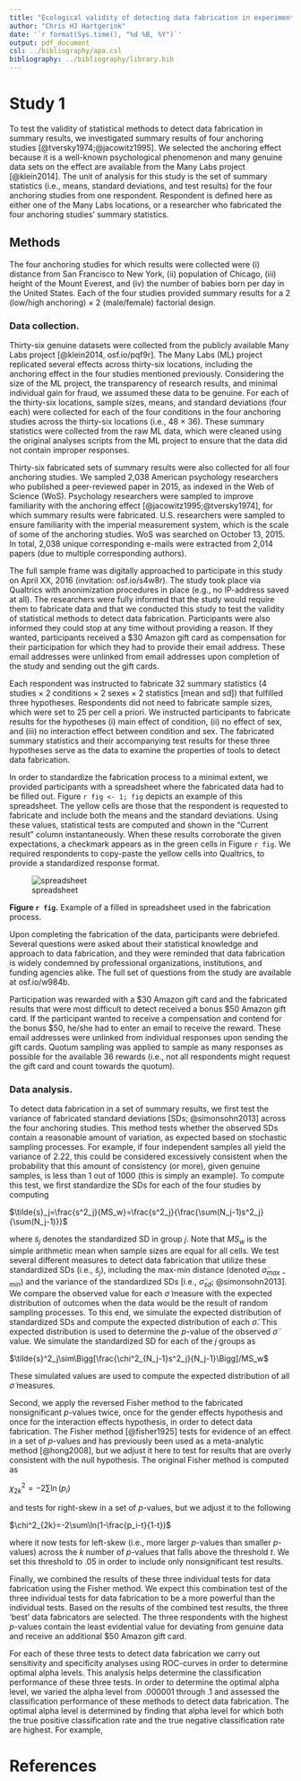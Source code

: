 ```yaml
---
title: "Ecological validity of detecting data fabrication in experimental studies."
author: "Chris HJ Hartgerink"
date: '`r format(Sys.time(), "%d %B, %Y")`'
output: pdf_document
csl: ../bibliography/apa.csl
bibliography: ../bibliography/library.bib
---
```

<!---

# Abstract
--placeholder--

# Introduction

Data fabrication is malicious to scientific knowledge, hence it is imperative to be able to detect it. An estimated 2% of all researchers admit to having fabricated data at least once, and 14% have said to have witnessed someone fabricate data [@fanelli2009]. In stark contrast to plagiarism, which has a similar admittance rate but double the witness rate [@pupovac2015], no systems are implemented during the editorial process to detect problematic data, although at least one journal is considering such a system (Miller 2015). Editors and reviewers hardly pay attention to potential problems with the data during the editor process either (Bornmann et al. 2008), which highlights the potential of automated detection systems.

Similar to how plagiarism scanners are implemented to detect plagiarism, statistical methods can be applied to detect potentially fabricated data. By extracting information from research papers, called content mining (Smith-Unna and Murray-Rust 2014), statistical analyses of the presented research results can be facilitated. Previous statistical content mining methods, extracting for example reported test results across 30,000 papers (Nuijten et al. 2015), indicate the feasibility of extracting statistical information from research papers in large quantities.

However helpful these technological advances are, the statistical methods applied to extracted data in order to detect potential data fabrication require thorough validation. More specifically, the statistical methods need to have a well-balanced trade-off between the false positive rate and the false negative rate. Considering the, presumably, low prevalence rate of data fabrication, false positive rates can have tremendous effects when applied at a large scale. For example, if we assume that 2% of the research papers is fabricated and we can detect it perfectly if it occurs, we would detect approximately 2.5 times more false positives than true positives. And this is if we assume the false positive rate is 5% and no higher.  

How data is fabricated by researchers is not well-known and simulating the properties of statistical methods to detect data fabrication is therefore invalid. When the process is unknown, it is hardly feasible to properly approximate reality and draw valid conclusions. Moreover, it seems reasonable to state that there are many different ways to fabricate data and that these different data fabrication ‘styles’ can be combined. Even if certain fabrication processes were known, simulating ecologically valid processes would still be quite difficult.

Nonetheless, statistical methods to detect data fabrication have been developed based on theoretical principles, which help detect data fabrication in experiments. These methods are based on the tenet that humans are bad at fabricating results that originate from probabilistic processes. Outcome variables that are inspected in experiments are based on a sample which results in observations that are the result of a random variable, hence subject to probabilistic (i.e., stochastic) processes. The inadequacy of humans in generating such sequences is the consequence of mental heuristics. For example, most humans succumb to the gambler’s fallacy, estimating the probability of heads as more likely when we have thrown tails several times (Tversky and Kahneman 1974). Other fallacious heuristics include the local-representativeness heuristic (), .

Statistical methods to detect data fabrication have been successfully applied in ad hoc investigations, but their value in screening processes remains opaque. For example, Simonsohn’s variance of variances method (Simonsohn 2013) has been applied to the Smeesters and Sanna cases, but only after suspicions had already arisen. The value of applying such a method as a screening measure is hard to assess regardless of its previous successes in ad hoc investigations.

In this paper, we experimentally test the validity of a set of statistical methods to detect data fabrication, based on summary results (Study 1) or raw data (Study 2), and assess the optimal balance between decision criterion and detection accuracy. We apply the statistical methods to detect data fabrication to both (assumed) genuine data from the Many Labs experiments and fabricated datasets, which we collected in an experimental setting where researchers were invited to fabricate data according to a controlled set of hypotheses. Both experiments were approved by the Tilburg Ethics committee (EC-2015.50).
--->
# Study 1

To test the validity of statistical methods to detect data fabrication in summary results, we investigated summary results of four anchoring studies [@tversky1974;@jacowitz1995]. We selected the anchoring effect because it is a well-known psychological phenomenon and many genuine data sets on the effect are available from the Many Labs project [@klein2014]. The unit of analysis for this study is the set of summary statistics (i.e., means, standard deviations, and test results) for the four anchoring studies from one respondent. Respondent is defined here as either one of the Many Labs locations, or a researcher who fabricated the four anchoring studies' summary statistics.

## Methods

The four anchoring studies for which results were collected were (i) distance from San Francisco to New York, (ii) population of Chicago, (iii) height of the Mount Everest, and (iv) the number of babies born per day in the United States. Each of the four studies provided summary results for a 2 (low/high anchoring) × 2 (male/female) factorial design.

### Data collection. 

Thirty-six genuine datasets were collected from the publicly available Many Labs project [@klein2014, osf.io/pqf9r]. The Many Labs (ML) project replicated several effects across thirty-six locations, including the anchoring effect in the four studies mentioned previously. Considering the size of the ML project, the transparency of research results, and minimal individual gain for fraud, we assumed these data to be genuine. For each of the thirty-six locations, sample sizes, means, and standard deviations (four each) were collected for each of the four conditions in the four anchoring studies across the thirty-six locations (i.e., 48 × 36). These summary statistics were collected from the raw ML data, which were cleaned using the original analyses scripts from the ML project to ensure that the data did not contain improper responses.

<!---
```r
# Insert the data collection from Many Labs in here (directly!)
```
--->

<!---
Replace thirty-six with actual number
--->

Thirty-six fabricated sets of summary results were also collected for all four anchoring studies. We sampled 2,038 American psychology researchers who published a peer-reviewed paper in 2015, as indexed in the Web of Science (WoS). Psychology researchers were sampled to improve familiarity with the anchoring effect [@jacowitz1995;@tversky1974], for which summary results were fabricated. U.S. researchers were sampled to ensure familiarity with the imperial measurement system, which is the scale of some of the anchoring studies. WoS was searched on October 13, 2015. In total, 2,038 unique corresponding e-mails were extracted from 2,014 papers (due to multiple corresponding authors). 

The full sample frame was digitally approached to participate in this study on April XX, 2016 (invitation: osf.io/s4w8r). The study took place via Qualtrics with anonimization procedures in place (e.g., no IP-address saved at all). The researchers were fully informed that the study would require them to fabricate data and that we conducted this study to test the validity of statistical methods to detect data fabrication. Participants were also informed they could stop at any time without providing a reason. If they wanted, participants received a $30 Amazon gift card as compensation for their participation for which they had to provide their email address. These email addresses were unlinked from email addresses upon completion of the study and sending out the gift cards.

Each respondent was instructed to fabricate 32 summary statistics (4 studies × 2 conditions × 2 sexes × 2 statistics [mean and sd]) that fulfilled three hypotheses. Respondents did not need to fabricate sample sizes, which were set to 25 per cell a priori. We instructed participants to fabricate results for the hypotheses (i) main effect of condition, (ii) no effect of sex, and (iii) no interaction effect between condition and sex. The fabricated summary statistics and their accompanying test results for these three hypotheses serve as the data to examine the properties of tools to detect data fabrication.

In order to standardize the fabrication process to a minimal extent, we provided participants with a spreadsheet where the fabricated data had to be filled out. Figure `r fig <- 1; fig` depicts an example of this spreadsheet. The yellow cells are those that the respondent is requested to fabricate and include both the means and the standard deviations. Using these values, statistical tests are computed and shown in the "Current result" column instantaneously. When these results corroborate the given expectations, a checkmark appears as in the green cells in Figure `r fig`. We required respondents to copy-paste the yellow cells into Qualtrics, to provide a standardized response format.

![spreadsheet](../figures/spreadsheet.png)

**Figure `r fig`.** Example of a filled in spreadsheet used in the fabrication process.

Upon completing the fabrication of the data, participants were debriefed. Several questions were asked about their statistical knowledge and approach to data fabrication, and they were reminded that data fabrication is widely condemned by professional organizations, institutions, and funding agencies alike. The full set of questions from the study are available at osf.io/w984b.

Participation was rewarded with a $30 Amazon gift card and the fabricated results that were most difficult to detect received a bonus $50 Amazon gift card. If the participant wanted to receive a compensation and contend for the bonus $50, he/she had to enter an email to receive the reward. These email addresses were unlinked from individual responses upon sending the gift cards. Quotum sampling was applied to sample as many responses as possible for the available 36 rewards (i.e., not all respondents might request the gift card and count towards the quotum).

### Data analysis.

To detect data fabrication in a set of summary results, we first test the variance of fabricated standard deviations [SDs; @simonsohn2013] across the four anchoring studies. This method tests whether the observed SDs contain a reasonable amount of variation, as expected based on stochastic sampling processes. For example, if four independent samples all yield the variance of 2.22, this could be considered excessively consistent when the probability that this amount of consistency (or more), given genuine samples, is less than 1 out of 1000 (this is simply an example). To compute this test, we first standardize the SDs for each of the four studies by computing

$\tilde{s}_j=\frac{s^2_j}{MS_w}=\frac{s^2_j}{\frac{\sum(N_j-1)s^2_j}{\sum(N_j-1)}}$
<!--- \limits^k_{j=1} --->

where $\tilde{s}_j$ denotes the standardized SD in group *j*. Note that $MS_w$ is the simple arithmetic mean when sample sizes are equal for all cells. We test several different measures to detect data fabrication that utilize these standardized SDs (i.e., $\tilde{s}_j$), including the max-min distance (denoted $\tilde{\sigma}_{max-min}$) and the variance of the standardized SDs [i.e.,  $\tilde{\sigma}_{sd}$; @simonsohn2013]. We compare the observed value for each $\tilde{\sigma}$ measure with the expected distribution of outcomes when the data would be the result of random sampling processes. To this end, we simulate the expected distribution of standardized SDs and compute the expected distribution of each $\tilde{\sigma}$. This expected distribution is used to determine the *p*-value of the observed $\tilde{\sigma}$ value. We simulate the standardized SD for each of the *j* groups as

$\tilde{s}^2_j\sim\Bigg[\frac{\chi^2_{N_j-1}s^2_j}{N_j-1}\Bigg]/MS_w$

These simulated values are used to compute the expected distribution of all $\tilde{\sigma}$ measures.

Second, we apply the reversed Fisher method to the fabricated nonsignificant *p*-values twice, once for the gender effects hypothesis and once for the interaction effects hypothesis, in order to detect data fabrication. The Fisher method [@fisher1925] tests for evidence of an effect in a set of *p*-values and has previously been used as a meta-analytic method [@hong2008], but we adjust it here to test for results that are overly consistent with the null hypothesis. The original Fisher method is computed as

$\chi^2_{2k}=-2\sum\ln(p_i)$
<!--- \limits^k_{i=1} --->

and tests for right-skew in a set of *p*-values, but we adjust it to the following

$\chi^2_{2k}=-2\sum\ln(1-\frac{p_i-t}{1-t})$

where it now tests for left-skew (i.e., more larger *p*-values than smaller *p*-values) across the *k* number of *p*-values that falls above the threshold *t*. We set this threshold to .05 in order to include only nonsignificant test results. 

Finally, we combined the results of these three individual tests for data fabrication using the Fisher method. We expect this combination test of the three individual tests for data fabrication to be a more powerful than the individual tests. Based on the results of the combined test results, the three 'best' data fabricators are selected. The three respondents with the highest *p*-values contain the least evidential value for deviating from genuine data and receive an additional $50 Amazon gift card.

For each of these three tests to detect data fabrication we carry out sensitivity and specificity analyses using ROC-curves in order to determine optimal alpha levels. This analysis helps determine the classification performance of these three tests. In order to determine the optimal alpha level, we varied the alpha level from .000001 through .1 and assessed the classification performance of these methods to detect data fabrication. The optimal alpha level is determined by finding that alpha level for which both the true positive classification rate and the true negative classification rate are highest. For example,  


<!---
Something about reporting tendencies?
--->


<!---
### Results.

 
# Study 2

To test the validity of statistical methods to detect data fabrication in raw data, we investigated raw data of a Stroop experiment (Stroop 1935). 

## Methods

### Data collection. 

Twenty genuine datasets were collected from the Many Labs 3 project (Ebersole et al. ).

Twenty faked datasets were collected experimentally. We sampled 20 of 84 Dutch or Flemish psychology researchers who published a peer-reviewed paper on the Stroop task between 2005-2015, which was indexed in Thomson Reuters’ Web of Science database. Dutch and Flemish researchers were selected to allow for potential follow-up on the way data was fabricated in a face-to-face interview. The period 2005-2015 was chosen to prevent a drastic decrease in the probability that the corresponding author would still be addressable via the given email. Researchers who published on the Stroop task were selected to ensure their familiarity with the type of task for which data had to be fabricated. The database was searched on October 13, 2015 and 84 unique e-mails were extracted from 86 articles.

## Results

# Discussion

- Open data for further testing (see osf.io/xxxx)
- Ecological validity
--->

# References
